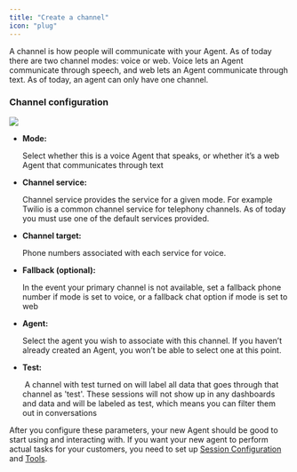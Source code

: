 ```yaml
---
title: "Create a channel"
icon: "plug"
---
```


A channel is how people will communicate with your Agent. As of today there are two channel modes: voice or web. Voice lets an Agent communicate through speech, and web lets an Agent communicate through text. As of today, an agent can only have one channel. 

### Channel configuration

![](/images/create_channel.jpg)

* **Mode:**

   Select whether this is a voice Agent that speaks, or whether it’s a web Agent that communicates through text

* **Channel service:**

   Channel service provides the service for a given mode. For example Twilio is a common channel service for telephony channels. As of today you must use one of the default services provided. 

* **Channel target:**

   Phone numbers associated with each service for voice. 

* **Fallback (optional):**

   In the event your primary channel is not available, set a fallback phone number if mode is set to voice, or a fallback chat option if mode is set to web 

* **Agent:**

   Select the agent you wish to associate with this channel. If you haven’t already created an Agent, you won’t be able to select one at this point. 

* **Test:**

   A channel with test turned on will label all data that goes through that channel as 'test'. These sessions will not show up in any dashboards and data and will be labeled as test, which means you can filter them out in conversations 

After you configure these parameters, your new Agent should be good to start using and interacting with. If you want your new agent to perform actual tasks for your customers, you need to set up [Session Configuration](https://docs.syllable.ai/workspaces/SessionConfig) and [Tools](https://docs.syllable.ai/Resources/Tools).